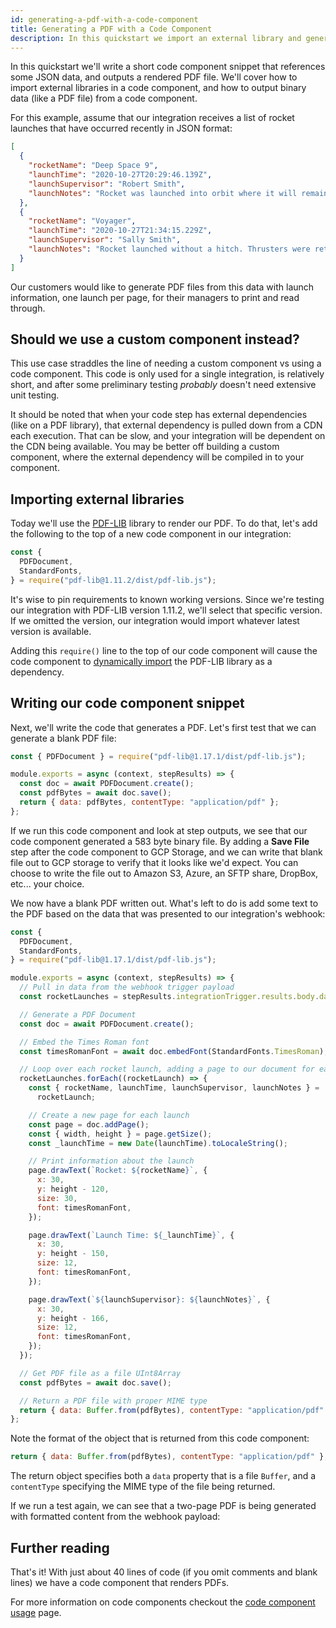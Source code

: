 ```yaml
---
id: generating-a-pdf-with-a-code-component
title: Generating a PDF with a Code Component
description: In this quickstart we import an external library and generate a PDF using the Composer code component
---
```



In this quickstart we'll write a short code component snippet that references some JSON data, and outputs a rendered PDF file.
We'll cover how to import external libraries in a code component, and how to output binary data (like a PDF file) from a code component.

For this example, assume that our integration receives a list of rocket launches that have occurred recently in JSON format:

```json
[
  {
    "rocketName": "Deep Space 9",
    "launchTime": "2020-10-27T20:29:46.139Z",
    "launchSupervisor": "Robert Smith",
    "launchNotes": "Rocket was launched into orbit where it will remain for several months."
  },
  {
    "rocketName": "Voyager",
    "launchTime": "2020-10-27T21:34:15.229Z",
    "launchSupervisor": "Sally Smith",
    "launchNotes": "Rocket launched without a hitch. Thrusters were retrieved 30 minutes after launch."
  }
]
```

Our customers would like to generate PDF files from this data with launch information, one launch per page, for their managers to print and read through.

## Should we use a custom component instead?

This use case straddles the line of needing a custom component vs using a code component.
This code is only used for a single integration, is relatively short, and after some preliminary testing _probably_ doesn't need extensive unit testing.

It should be noted that when your code step has external dependencies (like on a PDF library), that external dependency is pulled down from a CDN each execution.
That can be slow, and your integration will be dependent on the CDN being available.
You may be better off building a custom component, where the external dependency will be compiled in to your component.

## Importing external libraries

Today we'll use the [PDF-LIB](https://www.npmjs.com/package/pdf-lib) library to render our PDF.
To do that, let's add the following to the top of a new code component in our integration:

```javascript
const {
  PDFDocument,
  StandardFonts,
} = require("pdf-lib@1.11.2/dist/pdf-lib.js");
```

It's wise to pin requirements to known working versions.
Since we're testing our integration with PDF-LIB version 1.11.2, we'll select that specific version.
If we omitted the version, our integration would import whatever latest version is available.

Adding this `require()` line to the top of our code component will cause the code component to [dynamically import](/composer/builder/code-component-usage.mdx#adding-dependencies-to-a-code-step) the PDF-LIB library as a dependency.

## Writing our code component snippet

Next, we'll write the code that generates a PDF.
Let's first test that we can generate a blank PDF file:

```javascript
const { PDFDocument } = require("pdf-lib@1.17.1/dist/pdf-lib.js");

module.exports = async (context, stepResults) => {
  const doc = await PDFDocument.create();
  const pdfBytes = await doc.save();
  return { data: pdfBytes, contentType: "application/pdf" };
};
```

If we run this code component and look at step outputs, we see that our code component generated a 583 byte binary file.
By adding a **Save File** step after the code component to GCP Storage, and we can write that blank file out to GCP storage to verify that it looks like we'd expect.
You can choose to write the file out to Amazon S3, Azure, an SFTP share, DropBox, etc... your choice.

We now have a blank PDF written out.
What's left to do is add some text to the PDF based on the data that was presented to our integration's webhook:

```javascript
const {
  PDFDocument,
  StandardFonts,
} = require("pdf-lib@1.17.1/dist/pdf-lib.js");

module.exports = async (context, stepResults) => {
  // Pull in data from the webhook trigger payload
  const rocketLaunches = stepResults.integrationTrigger.results.body.data;

  // Generate a PDF Document
  const doc = await PDFDocument.create();

  // Embed the Times Roman font
  const timesRomanFont = await doc.embedFont(StandardFonts.TimesRoman);

  // Loop over each rocket launch, adding a page to our document for each one
  rocketLaunches.forEach((rocketLaunch) => {
    const { rocketName, launchTime, launchSupervisor, launchNotes } =
      rocketLaunch;

    // Create a new page for each launch
    const page = doc.addPage();
    const { width, height } = page.getSize();
    const _launchTime = new Date(launchTime).toLocaleString();

    // Print information about the launch
    page.drawText(`Rocket: ${rocketName}`, {
      x: 30,
      y: height - 120,
      size: 30,
      font: timesRomanFont,
    });

    page.drawText(`Launch Time: ${_launchTime}`, {
      x: 30,
      y: height - 150,
      size: 12,
      font: timesRomanFont,
    });

    page.drawText(`${launchSupervisor}: ${launchNotes}`, {
      x: 30,
      y: height - 166,
      size: 12,
      font: timesRomanFont,
    });
  });

  // Get PDF file as a file UInt8Array
  const pdfBytes = await doc.save();

  // Return a PDF file with proper MIME type
  return { data: Buffer.from(pdfBytes), contentType: "application/pdf" };
};
```

Note the format of the object that is returned from this code component:

```javascript
return { data: Buffer.from(pdfBytes), contentType: "application/pdf" };
```

The return object specifies both a `data` property that is a file `Buffer`, and a `contentType` specifying the MIME type of the file being returned.

If we run a test again, we can see that a two-page PDF is being generated with formatted content from the webhook payload:

<Screenshot
  filename="quickstarts/generating-a-pdf-with-a-code-component/final-product.png"
  dropshadow
  alt="Sample PDF output file from webhook payload"
/>

## Further reading

That's it!
With just about 40 lines of code (if you omit comments and blank lines) we have a code component that renders PDFs.

For more information on code components checkout the [code component usage](/composer/builder/code-component-usage.mdx) page.

